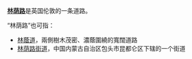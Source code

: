 '''[[林荫路_(伦敦)|林荫路]]'''是英国伦敦的一条道路。

“林荫路”也可指：
*[[林蔭道|林蔭道]]，兩側樹木茂密、濃蔭圍繞的寬闊道路
*[[林荫路街道|林荫路街道]]，中国内蒙古自治区包头市昆都仑区下辖的一个街道

{{Disambig|Cat=三字消歧义}}